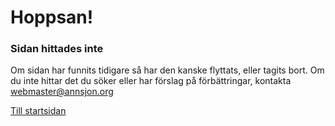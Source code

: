 # Hoppsan!

### Sidan hittades inte

Om sidan har funnits tidigare så har den kanske flyttats, eller tagits bort. Om du inte hittar det du söker eller har förslag på förbättringar, kontakta webmaster@annsjon.org

[Till startsidan](/)

